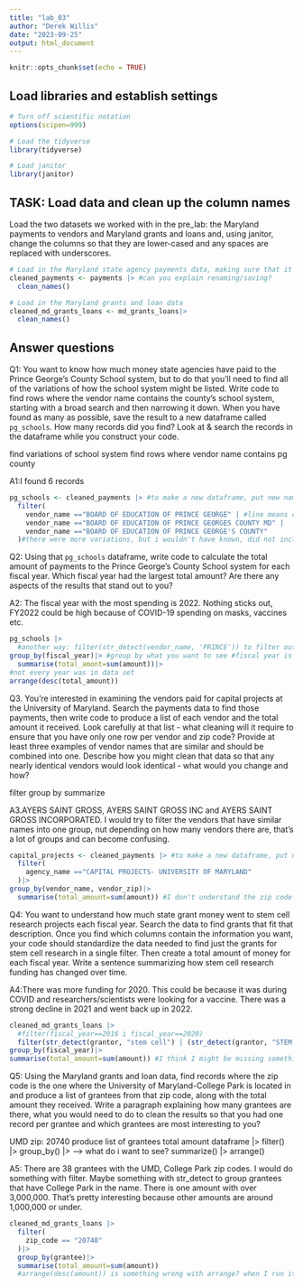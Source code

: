 ```yaml
---
title: "lab_03"
author: "Derek Willis"
date: "2023-09-25"
output: html_document
---
```


```r
knitr::opts_chunk$set(echo = TRUE)
```

## Load libraries and establish settings

```r
# Turn off scientific notation
options(scipen=999)

# Load the tidyverse
library(tidyverse)

# Load janitor
library(janitor)
```

## TASK: Load data and clean up the column names

Load the two datasets we worked with in the pre_lab: the Maryland payments to vendors and Maryland grants and loans and, using janitor, change the columns so that they are lower-cased and any spaces are replaced with underscores.

```r
# Load in the Maryland state agency payments data, making sure that it correctly sets the datatypes using all of the rows
cleaned_payments <- payments |> #can you explain renaming/saving?
  clean_names()

# Load in the Maryland grants and loan data
cleaned_md_grants_loans <- md_grants_loans|> 
  clean_names()
```

## Answer questions

Q1: You want to know how much money state agencies have paid to the Prince George's County School system, but to do that you'll need to find all of the variations of how the school system might be listed. Write code to find rows where the vendor name contains the county's school system, starting with a broad search and then narrowing it down. When you have found as many as possible, save the result to a new dataframe called `pg_schools`. How many records did you find? Look at & search the records in the dataframe while you construct your code.

find variations of school system
find rows where vendor name contains pg county

A1:I found 6 records 

```r
pg_schools <- cleaned_payments |> #to make a new dataframe, put new name in the front, to check look in environment
  filter(
    vendor_name =="BOARD OF EDUCATION OF PRINCE GEORGE" | #line means or
    vendor_name =="BOARD OF EDUCATION OF PRINCE GEORGES COUNTY MD" |
    vendor_name =="BOARD OF EDUCATION OF PRINCE GEORGE'S COUNTY"
  )#there were more variations, but i wouldn't have known, did not include community college because we're looking at K-12 vs higher education
```

Q2: Using that `pg_schools` dataframe, write code to calculate the total amount of payments to the Prince George's County School system for each fiscal year. Which fiscal year had the largest total amount? Are there any aspects of the results that stand out to you?

A2: The fiscal year with the most spending is 2022. Nothing sticks out, FY2022 could be high because of COVID-19 spending on masks, vaccines etc. 

```r
pg_schools |>
  #another way: filter(str_detect(vendor_name, 'PRINCE')) to filter out all the names with PG County
group_by(fiscal_year)|> #group by what you want to see #fiscal year is on far left:)
  summarise(total_amont=sum(amount))|>
#not every year was in data set
arrange(desc(total_amount))
```

Q3. You're interested in examining the vendors paid for capital projects at the University of Maryland. Search the payments data to find those payments, then write code to produce a list of each vendor and the total amount it received. Look carefully at that list - what cleaning will it require to ensure that you have only one row per vendor and zip code? Provide at least three examples of vendor names that are similar and should be combined into one. Describe how you might clean that data so that any nearly identical vendors would look identical - what would you change and how?

filter
group by 
summarize

A3.AYERS SAINT GROSS, AYERS SAINT GROSS INC and AYERS SAINT GROSS INCORPORATED. I would try to filter the vendors that have similar names into one group, nut depending on how many vendors there are, that's a lot of groups and can become confusing.  

```r
capital_projects <- cleaned_payments |> #to make a new dataframe, put new name in the front, to check look in environment
  filter(
    agency_name =="CAPITAL PROJECTS- UNIVERSITY OF MARYLAND"
  )|>
group_by(vendor_name, vendor_zip)|>
  summarise(total_amount=sum(amount)) #I don't understand the zip code part of the question; I think I'm missing something??

```

Q4: You want to understand how much state grant money went to stem cell research projects each fiscal year. Search the data to find grants that fit that description. Once you find which columns contain the information you want, your code should standardize the data needed to find just the grants for stem cell research in a single filter. Then create a total amount of money for each fiscal year. Write a sentence summarizing how stem cell research funding has changed over time.

A4:There was more funding for 2020. This could be because it was during COVID and researchers/scientists were looking for a vaccine. There was a strong decline in 2021 and went back up in 2022. 

```r
cleaned_md_grants_loans |> 
  #filter(fiscal_year==2016 i fiscal_year==2020)
  filter(str_detect(grantor, "stem cell") | (str_detect(grantor, "STEM CELL")))|> #each one has stem cell but filter is case sensitive, can use str_detect 
group_by(fiscal_year)|>
summarise(total_amount=sum(amount)) #I think I might be missing something??

```

Q5: Using the Maryland grants and loan data, find records where the zip code is the one where the University of Maryland-College Park is located in and produce a list of grantees from that zip code, along with the total amount they received. Write a paragraph explaining how many grantees are there, what you would need to do to clean the results so that you had one record per grantee and which grantees are most interesting to you?

UMD zip: 20740
produce list of grantees
total amount
dataframe |>
   filter() |>
   group_by() |> --> what do i want to see? 
   summarize() |>
   arrange()

A5: There are 38 grantees with the UMD, College Park zip codes. I would do something with filter. Maybe something with str_detect to group grantees that have College Park in the name. There is one amount with over 3,000,000. That's pretty interesting because other amounts are around 1,000,000 or under. 

```r
cleaned_md_grants_loans |> 
  filter(
    zip_code == "20740"
  )|>
  group_by(grantee)|> 
  summarise(total_amount=sum(amount))
  #arrange(desc(amount)) is something wrong with arrange? when I run it says amount does not exist

```

